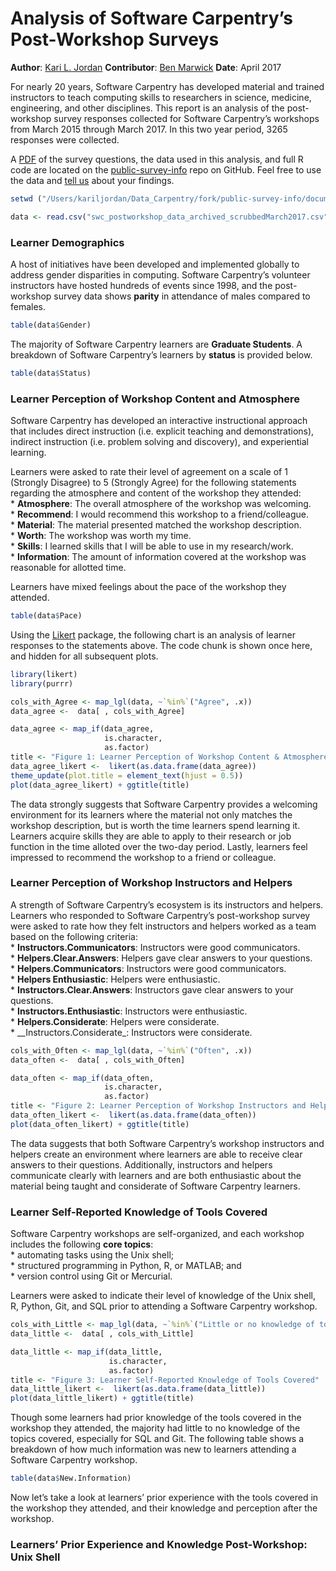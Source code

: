 # Analysis of Software Carpentry's Post-Workshop Surveys
__Author__: [Kari L. Jordan](https://github.com/kariljordan)
__Contributor__: [Ben Marwick](https://github.com/benmarwick)
__Date__: April 2017

For nearly 20 years, Software Carpentry has developed material and trained instructors to teach computing skills to researchers in science, medicine, engineering, and other disciplines. This report is an analysis of the post-workshop survey responses collected for Software Carpentry's workshops from March 2015 through March 2017. In this two year period, 3265 responses were collected.

A [PDF](https://github.com/carpentries/public-survey-info/blob/master/documents/surveys/2017-03-15-SwC-postworkshop-survey.pdf) of the survey questions, the data used in this analysis, and full R code are located on the [public-survey-info](https://github.com/carpentries/public-survey-info) repo on GitHub. Feel free to use the data and [tell us](mailto: kariljordan@carpentries.org) about your findings.

```r
setwd ("/Users/kariljordan/Data_Carpentry/fork/public-survey-info/documents/reports")

data <- read.csv("swc_postworkshop_data_archived_scrubbedMarch2017.csv", na.strings = "")
```
### Learner Demographics
A host of initiatives have been developed and implemented globally to address gender disparities in computing. Software Carpentry's volunteer instructors have hosted hundreds of events since 1998, and the post-workshop survey data shows __parity__ in attendance of males compared to females.
```r
table(data$Gender)
```
The majority of Software Carpentry learners are __Graduate Students__. A breakdown of Software Carpentry's learners by __status__ is provided below.
```r
table(data$Status)
```
### Learner Perception of Workshop Content and Atmosphere
Software Carpentry has developed an interactive instructional approach that includes direct instruction (i.e. explicit teaching and demonstrations), indirect instruction (i.e. problem solving and discovery), and experiential learning.

Learners were asked to rate their level of agreement on a scale of 1 (Strongly Disagree) to 5 (Strongly Agree) for the following statements regarding the atmosphere and content of the workshop they attended:  
* __Atmosphere__: The overall atmosphere of the workshop was welcoming.     
* __Recommend__: I would recommend this workshop to a friend/colleague.     
* __Material__: The material presented matched the workshop description.     
* __Worth__: The workshop was worth my time.     
* __Skills__: I learned skills that I will be able to use in my research/work.     
* __Information__: The amount of information covered at the workshop was reasonable for allotted time.   

Learners have mixed feelings about the pace of the workshop they attended.
```r
table(data$Pace)
```

Using the [Likert](http://jason.bryer.org/likert/) package, the following chart is an analysis of learner responses to the statements above. The code chunk is shown once here, and hidden for all subsequent plots.
```r
library(likert)
library(purrr)
```
```r
cols_with_Agree <- map_lgl(data, ~`%in%`("Agree", .x))
data_agree <-  data[ , cols_with_Agree]

data_agree <- map_if(data_agree, 
                     is.character, 
                     as.factor)
title <- "Figure 1: Learner Perception of Workshop Content & Atmosphere"
data_agree_likert <-  likert(as.data.frame(data_agree))
theme_update(plot.title = element_text(hjust = 0.5))
plot(data_agree_likert) + ggtitle(title)
```

The data strongly suggests that Software Carpentry provides a welcoming environment for its learners where the material not only matches the workshop description, but is worth the time learners spend learning it. Learners acquire skills they are able to apply to their research or job function in the time alloted over the two-day period. Lastly, learners feel impressed to recommend the workshop to a friend or colleague.

### Learner Perception of Workshop Instructors and Helpers
A strength of Software Carpentry's ecosystem is its instructors and helpers. Learners who responded to Software Carpentry's post-workshop survey were asked to rate how they felt instructors and helpers worked as a team based on the following criteria:  
* __Instructors.Communicators__: Instructors were good communicators.    
* __Helpers.Clear.Answers__: Helpers gave clear answers to your questions.    
* __Helpers.Communicators__: Instructors were good communicators.    
* __Helpers Enthusiastic__: Helpers were enthusiastic.    
* __Instructors.Clear.Answers__: Instructors gave clear answers to your questions.    
* __Instructors.Enthusiastic__: Instructors were enthusiastic.    
* __Helpers.Considerate__: Helpers were considerate.  
* __Instructors.Considerate_: Instructors were considerate.           

```r
cols_with_Often <- map_lgl(data, ~`%in%`("Often", .x))
data_often <-  data[ , cols_with_Often]

data_often <- map_if(data_often, 
                     is.character, 
                     as.factor)
title <- "Figure 2: Learner Perception of Workshop Instructors and Helpers"
data_often_likert <-  likert(as.data.frame(data_often))
plot(data_often_likert) + ggtitle(title)
```

The data suggests that both Software Carpentry's workshop instructors and helpers create an environment where learners are able to receive clear answers to their questions. Additionally, instructors and helpers communicate clearly with learners and are both enthusiastic about the material being taught and considerate of Software Carpentry learners.

### Learner Self-Reported Knowledge of Tools Covered
Software Carpentry workshops are self-organized, and each workshop includes the following __core topics__:  
* automating tasks using the Unix shell;  
* structured programming in Python, R, or MATLAB; and  
* version control using Git or Mercurial.  

Learners were asked to indicate their level of knowledge of the Unix shell, R, Python, Git, and SQL prior to attending a Software Carpentry workshop.

```r
cols_with_Little <- map_lgl(data, ~`%in%`("Little or no knowledge of topic", .x))
data_little <-  data[ , cols_with_Little]

data_little <- map_if(data_little, 
                      is.character, 
                      as.factor)
title <- "Figure 3: Learner Self-Reported Knowledge of Tools Covered"
data_little_likert <-  likert(as.data.frame(data_little))
plot(data_little_likert) + ggtitle(title)
```

Though some learners had prior knowledge of the tools covered in the workshop they attended, the majority had little to no knowledge of the topics covered, especially for SQL and Git. The following table shows a breakdown of how much information was new to learners attending a Software Carpentry workshop.

```r
table(data$New.Information)
```

Now let's take a look at learners' prior experience with the tools covered in the workshop they attended, and their knowledge and perception after the workshop.

### Learners' Prior Experience and Knowledge Post-Workshop: Unix Shell


